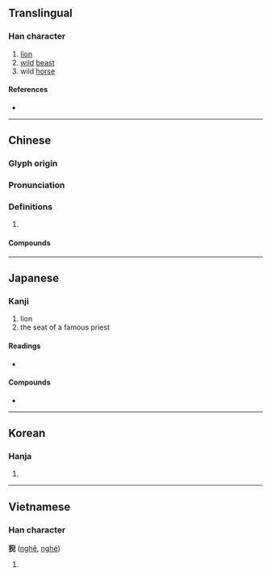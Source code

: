 {{character info/new}}
==Translingual==

===Han character===
{{Han char|rn=94|rad=犬|as=08|sn=11|four=47217|canj=KHHXU|ids=⿰犭兒}}

# [[lion]]
# [[wild]] [[beast]]
# wild [[horse]]

====References====
* {{Han ref|kx=0712.210|dkj=20468|dj=1124.230|hdz=21353.120|uh=730A|ud=29450|bh=D665|bd=54885}}

----

==Chinese==
{{zh-forms}}

===Glyph origin===
{{Han etym}}

===Pronunciation===
{{zh-pron
|m=ní
|c=ngai4
|mc=y
|oc=y
|cat=
}}

===Definitions===
{{zh-hanzi}}

# {{rfdef|zh}}

====Compounds====
{{zh-der|唐猊|唐猊鎧甲|怒猊抉石|怒猊渴驥|狻猊|猊座|金猊}}

----

==Japanese==

===Kanji===
{{ja-kanji|grade=uc|rs=犬08}}

# lion
# the seat of a famous priest

====Readings====
* {{ja-readings|on=[[げい]] (gei)}}

====Compounds====
* {{ja-r|猊下|げいか}}

----

==Korean==

===Hanja===
{{ko-hanja|hangeul=예|eumhun=|rv=ye|mr=ye|y=yey}}

# {{defn|lang=ko|sort=犬08}}

----

==Vietnamese==

===Han character===
'''猊''' ([[nghê]], [[nghé]])

# {{defn|lang=vi}}

{{cln|vi|Han tu}}